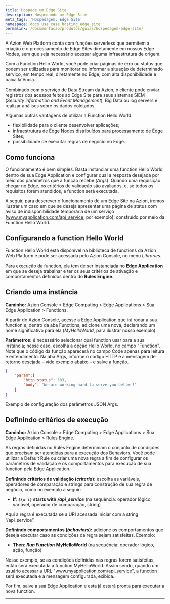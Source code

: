 ```yaml
---
title: Hospede um Edge Site
description: Hospedando um Edge Site
meta_tags: 'Hospedagem, Edge Site'
namespace: docs_use_case_hosting_edge_site
permalink: /documentacao/produtos/guias/hospedagem-edge-site/
---
```


A Azion Web Platform conta com funções serverless que permitem a criação e o processamento de Edge Sites diretamente em nossos Edge Nodes, sem que seja necessário acessar alguma infraestrutura de origem. 

Com a Function Hello World, você pode criar páginas de erro ou status que podem ser utilizadas para monitorar ou informar a situação de determinado serviço, em tempo real, diretamente no Edge, com alta disponibilidade e baixa latência.

Combinado com o serviço de Data Stream da Azion, o cliente pode enviar registros dos acessos feitos ao Edge Site para seus sistemas SIEM (*Security information and Event Management*), Big Data ou log servers e realizar análises sobre os dados coletados.

Algumas outras vantagens de utilizar a Function Hello World:

* flexibilidade para o cliente desenvolver aplicações;
* infraestrutura de Edge Nodes distribuídos para processamento de Edge Sites;
* possibilidade de executar regras de negócio no Edge.

## Como funciona

O funcionamento é bem simples. Basta instanciar uma function Hello World dentro de sua Edge Application e configurar qual a resposta desejada por meio dos parâmetros que a função recebe (*Args*). Quando uma requisição chegar no Edge, os critérios de validação são avaliados, e, se todos os requisitos forem atendidos, a function será executada.

A seguir, para descrever o funcionamento de um Edge Site na Azion, iremos ilustrar um caso em que se deseja apresentar uma página de status com aviso de indisponibilidade temporária de um serviço (www.myapplication.com/api_service, por exemplo), construído por meio da Function Hello World. 

## Configurando a function Hello World

Function Hello World está disponível na biblioteca de functions da Azion Web Platform e pode ser acessada pelo Azion Console, no menu *Libraries*.

Para execução da function, ela tem de ser instanciada no **Edge Application** em que se deseja trabalhar e ter os seus critérios de ativação e comportamentos definidos dentro do **Rules Engine**.

## Criando uma instância

**Caminho:** Azion Console > Edge Computing > Edge Applications > Sua Edge Application > Functions.

A partir do Azion Console, acesse a Edge Application que irá rodar a sua function e, dentro da aba Functions, adicione uma nova, declarando um nome significativo para ela (*MyHelloWorld*, para ilustrar nosso exemplo).

**Parâmetros:** é necessário selecionar qual function usar para a sua instância; nesse caso, escolha a opção Hello World, no campo "Function". Note que o código da função aparecerá no campo Code apenas para leitura e entendimento. Na aba Args, informe o código HTTP e a mensagem de retorno desejada – vide exemplo abaixo – e salve a função. 

```json
{
    "param":{
        "http_status": 503,
        "body": "We are working hard to serve you better!"
    }
}
```
Exemplo de configuração dos parâmetros JSON Args.

## Definindo critérios de execução

**Caminho:** Azion Console > Edge Computing > Edge Applications > Sua Edge Application > Rules Engine.

As regras definidas no Rules Engine determinam o conjunto de condições que precisam ser atendidas para a execução dos Behaviors. Você pode utilizar a Default Rule ou criar uma nova regra a fim de configurar os parâmetros de validação e os comportamentos para execução de sua function pela Edge Application.

**Definindo critérios de validação (*criteria*):** escolha as variáveis, operadores de comparação e strings para construção de sua regra de negócio, como no exemplo a seguir:

* **If**: `${uri}` **starts with** ***/api_service***
(na sequência: operador lógico, variável, operador de comparação, string)

Aqui a regra é executada se a URI acessada iniciar com a string “/api_service”.

**Definindo comportamentos (*behaviors*):** adicione os comportamentos que deseja executar caso as condições da regra sejam satisfeitas. Exemplo:

* **Then**: ***Run Function*** **MyHelloWorld**
(na sequência: operador lógico, ação, função)

Nesse exemplo, se as condições definidas nas regras forem satisfeitas, então será executada a function MyHelloWorld. Assim sendo, quando um usuário acessar a URL "www.myapplication.com/api_service", a function será executada e a mensagem configurada, exibida.

Por fim, salve a sua Edge Application e esta já estará pronta para executar a nova function. 





---

